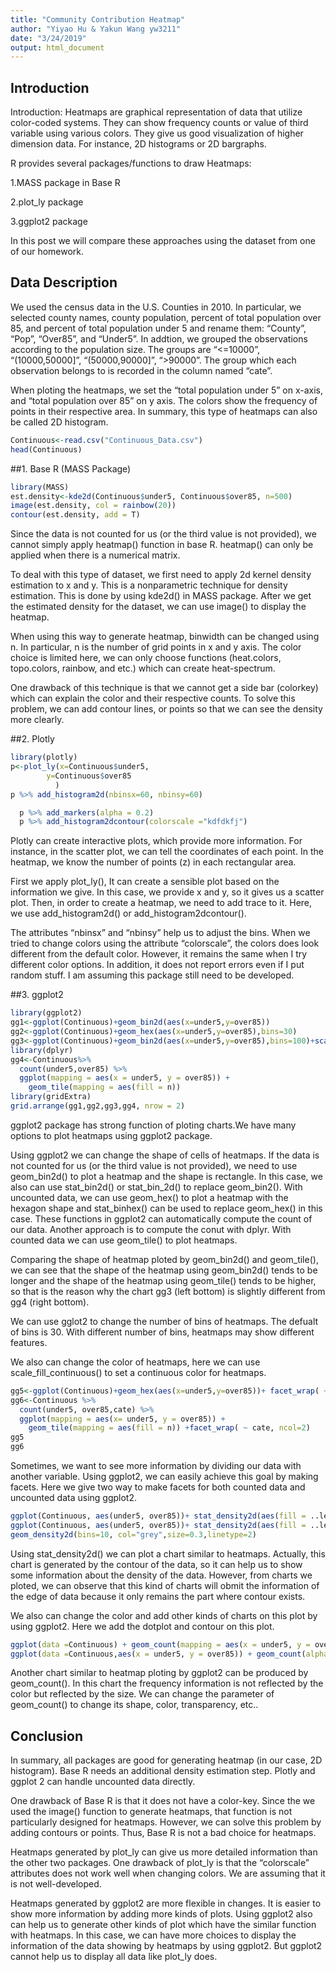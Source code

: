 ```yaml
---
title: "Community Contribution Heatmap"
author: "Yiyao Hu & Yakun Wang yw3211"
date: "3/24/2019"
output: html_document
---
```

## Introduction
Introduction: Heatmaps are graphical representation of data that utilize color-coded systems. They can show frequency counts or value of third variable using various colors. They give us good visualization of higher dimension data. For instance, 2D histograms or 2D bargraphs. 

R provides several packages/functions to draw Heatmaps:

1.MASS package in Base R

2.plot_ly package

3.ggplot2 package

In this post we will compare these approaches using the dataset from one of our homework.


## Data Description
We used the census data in the U.S. Counties in 2010. In particular, we selected county names, county population, percent of total population over 85, and percent of total population under 5 and rename them: “County”, “Pop”, “Over85”, and “Under5”. In addtion, we grouped the observations according to the population size. The groups are "<=10000", "(10000,50000]", "(50000,90000]", ">90000". The group which each observation belongs to is recorded in the column named "cate".

When ploting the heatmaps, we set the "total population under 5" on x-axis, and "total population over 85" on y axis. The colors show the frequency of points in their respective area. In summary, this type of heatmaps can also be called 2D histogram.  

```r
Continuous<-read.csv("Continuous_Data.csv")
head(Continuous)
```


##1. Base R (MASS Package)
```r
library(MASS)
est.density<-kde2d(Continuous$under5, Continuous$over85, n=500)
image(est.density, col = rainbow(20))
contour(est.density, add = T)
```

Since the data is not counted for us (or the third value is not provided), we cannot simply apply heatmap() function in base R. heatmap() can only be applied when there is a numerical matrix. 

To deal with this type of dataset, we first need to apply 2d kernel density estimation to x and y. This is a nonparametric technique for density estimation. This is done by using kde2d() in MASS package. After we get the estimated density for the dataset, we can use image() to display the heatmap.  

When using this way to generate heatmap, binwidth can be changed using n. In particular, n is the number of grid points in x and y axis. The color choice is limited here, we can only choose functions (heat.colors, topo.colors, rainbow, and etc.) which can create heat-spectrum. 

One drawback of this technique is that we cannot get a side bar (colorkey) which can explain the color and their respective counts. To solve this problem, we can add contour lines, or points so that we can see the density more clearly. 


##2. Plotly 
```r
library(plotly)
p<-plot_ly(x=Continuous$under5,
        y=Continuous$over85
          )
p %>% add_histogram2d(nbinsx=60, nbinsy=60)
```

```r
  p %>% add_markers(alpha = 0.2)
  p %>% add_histogram2dcontour(colorscale ="kdfdkfj")
```

Plotly can create interactive plots, which provide more information. For instance, in the scatter plot, we can tell the coordinates of each point. In the heatmap, we know the number of points (z) in each rectangular area.

First we apply plot_ly(), It can create a sensible plot based on the information we give. In this case, we provide x and y, so it gives us a scatter plot. Then, in order to create a heatmap, we need to add trace to it. Here, we use add_histogram2d() or add_histogram2dcontour(). 

The attributes "nbinsx" and "nbinsy" help us to adjust the bins. 
When we tried to change colors using the attribute "colorscale", the colors does look different from the default color. However, it remains the same when I try different color options. In addition, it does not report errors even if I put random stuff. I am assuming this package still need to be developed. 


##3. ggplot2
```r
library(ggplot2)
gg1<-ggplot(Continuous)+geom_bin2d(aes(x=under5,y=over85))
gg2<-ggplot(Continuous)+geom_hex(aes(x=under5,y=over85),bins=30)
gg3<-ggplot(Continuous)+geom_bin2d(aes(x=under5,y=over85),bins=100)+scale_fill_continuous(high='yellow',low='purple')
library(dplyr)
gg4<-Continuous%>% 
  count(under5,over85) %>%  
  ggplot(mapping = aes(x = under5, y = over85)) +
    geom_tile(mapping = aes(fill = n))
library(gridExtra)
grid.arrange(gg1,gg2,gg3,gg4, nrow = 2)
```

ggplot2 package has strong function of ploting charts.We have many options to plot heatmaps using ggplot2 package. 

Using ggplot2 we can change the shape of cells of heatmaps. If the data is not counted for us (or the third value is not provided), we need to use geom_bin2d() to plot a heatmap and the shape is rectangle. In this case, we also can use stat_bin2d() or stat_bin_2d() to replace geom_bin2(). With uncounted data, we can use geom_hex() to plot a heatmap with the hexagon shape and stat_binhex() can be used to replace geom_hex() in this case. These functions in ggplot2 can automatically compute the count of our data. Another approach is to compute the conut with dplyr. With counted data we can use geom_tile() to plot heatmaps.

Comparing the shape of heatmap ploted by geom_bin2d() and geom_tile(), we can see that the shape of the heatmap using geom_bin2d() tends to be longer and the shape of the heatmap using geom_tile() tends to be higher, so that is the reason why the chart gg3 (left bottom) is slightly different from gg4 (right bottom).

We can use gglot2 to change the number of bins of heatmaps. The defualt of bins is 30. With different number of bins, heatmaps may show different features.

We also can change the color of heatmaps, here we can use scale_fill_continuous() to set a continuous color for heatmaps.

```r
gg5<-ggplot(Continuous)+geom_hex(aes(x=under5,y=over85))+ facet_wrap( ~ cate, ncol=2)
gg6<-Continuous %>% 
  count(under5, over85,cate) %>%  
  ggplot(mapping = aes(x= under5, y = over85)) +  
    geom_tile(mapping = aes(fill = n)) +facet_wrap( ~ cate, ncol=2)
gg5
gg6
```

Sometimes, we want to see more information by dividing our data with another variable. Using ggplot2, we can easily achieve this goal by making facets. Here we give two way to make facets for both counted data and uncounted data using ggplot2. 

```r
ggplot(Continuous, aes(under5, over85))+ stat_density2d(aes(fill = ..level..), geom="polygon")
ggplot(Continuous, aes(under5, over85))+ stat_density2d(aes(fill = ..level..), geom="polygon")+ scale_fill_continuous(high='yellow',low='purple') + geom_point(alpha=0.5,size=0.2) +
geom_density2d(bins=10, col="grey",size=0.3,linetype=2) 
```

Using stat_density2d() we can plot a chart similar to heatmaps. Actually, this chart is generated by the contour of the data, so it can help us to show some information about the density of the data. However, from charts we ploted, we can observe that this kind of charts will obmit the information of the edge of data because it only remains the part where contour exists. 

We also can change the color and add other kinds of charts on this plot by using ggplot2. Here we add the dotplot and contour on this plot.

```r
ggplot(data =Continuous) + geom_count(mapping = aes(x = under5, y = over85))
ggplot(data =Continuous,aes(x = under5, y = over85)) + geom_count(alpha=0.7,color="blue",shape=7,stroke=0.5)
```

Another chart similar to heatmap ploting by ggplot2 can be produced by geom_count(). In this chart the frequency information is not reflected by the color but reflected by the size. We can change the parameter of geom_count() to change its shape, color, transparency, etc..

## Conclusion
In summary, all packages are good for generating heatmap (in our case, 2D histogram). 
Base R needs an additional density estimation step. Plotly and ggplot 2 can handle uncounted data directly. 

One drawback of Base R is that it does not have a color-key. Since the we used the image() function to generate heatmaps, that function is not particularly designed for heatmaps. However, we can solve this problem by adding contours or points. Thus, Base R is not a bad choice for heatmaps.

Heatmaps generated by plot_ly can give us more detailed information than the other two packages. One drawback of plot_ly is that the "colorscale" attributes does not work well when changing colors. We are assuming that it is not well-developed.

Heatmaps generated by ggplot2 are more flexible in changes. It is easier to show more information by adding more kinds of plots. Using ggplot2 also can help us to generate other kinds of plot which have the similar function with heatmaps. In this case, we can have more choices to display the information of the data showing by heatmaps by using ggplot2. But ggplot2 cannot help us to display all data like plot_ly does.


